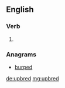 ==English==

===Verb===
{{head|en}}

# {{en-past of|upbreed}}

===Anagrams===
* [[burped#English|burped]]

[[de:upbred]]
[[mg:upbred]]